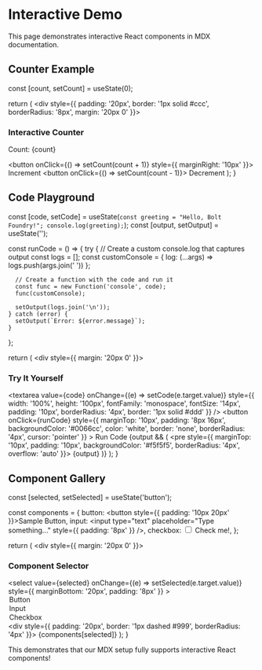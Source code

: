 # Interactive Demo

This page demonstrates interactive React components in MDX documentation.

## Counter Example


  const [count, setCount] = useState(0);
  
  return (
    <div style={{ padding: '20px', border: '1px solid #ccc', borderRadius: '8px', margin: '20px 0' }}>
      <h3>Interactive Counter</h3>
      <p>Count: {count}</p>
      <button onClick={() => setCount(count + 1)} style={{ marginRight: '10px' }}>
        Increment
      </button>
      <button onClick={() => setCount(count - 1)}>
        Decrement
      </button>
    </div>
  );
}

<Counter />

## Code Playground

  const [code, setCode] = useState(`const greeting = "Hello, Bolt Foundry!";
console.log(greeting);`);
  const [output, setOutput] = useState('');
  
  const runCode = () => {
    try {
      // Create a custom console.log that captures output
      const logs = [];
      const customConsole = {
        log: (...args) => logs.push(args.join(' '))
      };
      
      // Create a function with the code and run it
      const func = new Function('console', code);
      func(customConsole);
      
      setOutput(logs.join('\n'));
    } catch (error) {
      setOutput(`Error: ${error.message}`);
    }
  };
  
  return (
    <div style={{ margin: '20px 0' }}>
      <h3>Try It Yourself</h3>
      <textarea
        value={code}
        onChange={(e) => setCode(e.target.value)}
        style={{
          width: '100%',
          height: '100px',
          fontFamily: 'monospace',
          fontSize: '14px',
          padding: '10px',
          borderRadius: '4px',
          border: '1px solid #ddd'
        }}
      />
      <button 
        onClick={runCode}
        style={{
          marginTop: '10px',
          padding: '8px 16px',
          backgroundColor: '#0066cc',
          color: 'white',
          border: 'none',
          borderRadius: '4px',
          cursor: 'pointer'
        }}
      >
        Run Code
      </button>
      {output && (
        <pre style={{
          marginTop: '10px',
          padding: '10px',
          backgroundColor: '#f5f5f5',
          borderRadius: '4px',
          overflow: 'auto'
        }}>
          {output}
        </pre>
      )}
    </div>
  );
}

<CodePlayground />

## Component Gallery

  const [selected, setSelected] = useState('button');
  
  const components = {
    button: <button style={{ padding: '10px 20px' }}>Sample Button</button>,
    input: <input type="text" placeholder="Type something..." style={{ padding: '8px' }} />,
    checkbox: <label><input type="checkbox" /> Check me!</label>,
  };
  
  return (
    <div style={{ margin: '20px 0' }}>
      <h3>Component Selector</h3>
      <select 
        value={selected} 
        onChange={(e) => setSelected(e.target.value)}
        style={{ marginBottom: '20px', padding: '8px' }}
      >
        <option value="button">Button</option>
        <option value="input">Input</option>
        <option value="checkbox">Checkbox</option>
      </select>
      <div style={{ padding: '20px', border: '1px dashed #999', borderRadius: '4px' }}>
        {components[selected]}
      </div>
    </div>
  );
}

<ComponentGallery />

This demonstrates that our MDX setup fully supports interactive React components!